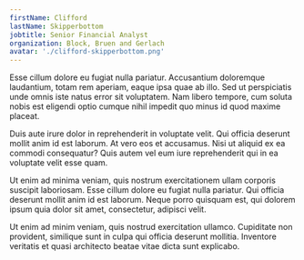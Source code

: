 ```yaml
---
firstName: Clifford
lastName: Skipperbottom
jobtitle: Senior Financial Analyst
organization: Block, Bruen and Gerlach
avatar: './clifford-skipperbottom.png'
---
```


Esse cillum dolore eu fugiat nulla pariatur. Accusantium doloremque laudantium, totam rem aperiam, eaque ipsa quae ab illo. Sed ut perspiciatis unde omnis iste natus error sit voluptatem. Nam libero tempore, cum soluta nobis est eligendi optio cumque nihil impedit quo minus id quod maxime placeat.

Duis aute irure dolor in reprehenderit in voluptate velit. Qui officia deserunt mollit anim id est laborum. At vero eos et accusamus. Nisi ut aliquid ex ea commodi consequatur? Quis autem vel eum iure reprehenderit qui in ea voluptate velit esse quam.

Ut enim ad minima veniam, quis nostrum exercitationem ullam corporis suscipit laboriosam. Esse cillum dolore eu fugiat nulla pariatur. Qui officia deserunt mollit anim id est laborum. Neque porro quisquam est, qui dolorem ipsum quia dolor sit amet, consectetur, adipisci velit.

Ut enim ad minim veniam, quis nostrud exercitation ullamco. Cupiditate non provident, similique sunt in culpa qui officia deserunt mollitia. Inventore veritatis et quasi architecto beatae vitae dicta sunt explicabo.
